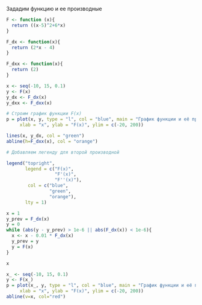 Зададим функцию и ее производные

```r
F <- function (x){
  return ((x-5)^2+6*x)
}
```

```r
F_dx <- function(x){
  return (2*x - 4)
}

F_dxx <- function(x){
  return (2)
}
```

```r
x <- seq(-10, 15, 0.1)
y <- F(x)
y_dx <- F_dx(x)
y_dxx <- F_dxx(x)

# Строим график функции F(x)
p = plot(x, y, type = "l", col = "blue", main = "График функции и её производных",
     xlab = "x", ylab = "F(x)", ylim = c(-20, 200))

lines(x, y_dx, col = "green")
abline(h=F_dxx(x), col = "orange")

# Добавляем легенду для второй производной

legend("topright",
       legend = c("F(x)",
                  "F'(x)",
                  "F''(x)"),
        col = c("blue",
                "green",
                "orange"),
       lty = 1)
```
```r
x = 1
y_prev = F_dx(x)
y = 0
while (abs(y - y_prev) > 1e-6 || abs(F_dx(x)) < 1e-6){
  x <- x - 0.01 * F_dx(x)
  y_prev = y
  y = F(x)
}

x

x_ <- seq(-10, 15, 0.1)
y <- F(x_)
p = plot(x_, y, type = "l", col = "blue", main = "График функции и её производных",
     xlab = "x", ylab = "F(x)", ylim = c(-20, 200))
abline(v=x, col="red")

```

